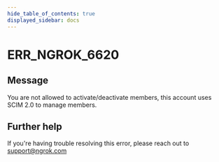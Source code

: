 ```yaml
---
hide_table_of_contents: true
displayed_sidebar: docs
---
```



# ERR_NGROK_6620

## Message

You are not allowed to activate/deactivate members, this account uses SCIM 2.0 to manage members.

<ErrorDetails error="err_ngrok_6620" />

## Further help

If you're having trouble resolving this error, please reach out to [support@ngrok.com](mailto:support@ngrok.com?subject=Help%20with%20ERR_NGROK_6620)
